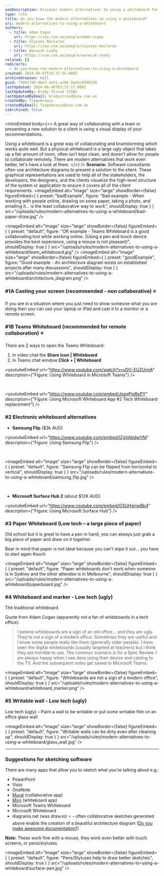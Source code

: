 ```yaml
---
seoDescription: Discover modern alternatives to using a whiteboard for effective collaboration and brainstorming. From casting your screen to Teams Whiteboard, learn about innovative solutions that enhance remote collaboration and presentation.
type: rule
title: Do you know the modern alternatives to using a whiteboard?
uri: modern-alternatives-to-using-a-whiteboard
authors:
  - title: Adam Cogan
    url: https://ssw.com.au/people/adam-cogan
  - title: Ulysses Maclaren
    url: https://ssw.com.au/people/ulysses-maclaren
  - title: Warwick Leahy
    url: https://ssw.com.au/people/warwick-leahy
related: []
redirects:
  - do-you-know-the-modern-alternatives-to-using-a-whiteboard
created: 2018-09-07T18:37:55.000Z
archivedreason: null
guid: f3601790-dbe5-4a51-ac96-9ae5c9399250
lastUpdated: 2024-06-08T03:27:17.000Z
lastUpdatedBy: Brady Stroud [SSW]
lastUpdatedByEmail: bradystroud@ssw.com.au
createdBy: TiagoAraujo
createdByEmail: TiagoAraujo@ssw.com.au
isArchived: false
---
```


<introEmbed
  body={<>
A great way of collaborating with a team or presenting a new solution to a client is using a visual display of your recommendations.

Using a whiteboard is a great way of collaborating and brainstorming which works quite well. But a physical whiteboard is a large ugly object that takes up a fair amount of room, often isn’t kept clean, and doesn’t allow for people to collaborate remotely. There are modern alternatives that work even better, let's have a look at them.
  </>}
/>
**Scenario:** Software consultants often use architecture diagrams to present a solution to the client. These graphical representations are used to help all of the stakeholders, the developers, the designers, and the clients visualize the high-level structure of the system or application to ensure it covers all of the client requirements.
<imageEmbed
  alt="Image"
  size="large"
  showBorder={false}
  figureEmbed={ {
    preset: "badExample",
    figure: "Bad example - When working with people online, drawing on some paper, taking a photo, and emailing it... is the least collaborative way to work",
    shouldDisplay: true
  } }
  src="/uploads/rules/modern-alternatives-to-using-a-whiteboard/bad-paper-draw.jpg"
/>


<imageEmbed
  alt="Image"
  size="large"
  showBorder={false}
  figureEmbed={ {
    preset: "default",
    figure: "OK example - Teams Whiteboard is a good collaborating tool while working online. (Using a pen and touch device provides the best experience, using a mouse is not pleasant)",
    shouldDisplay: true
  } }
  src="/uploads/rules/modern-alternatives-to-using-a-whiteboard/team_whiteboard.jpg"
/>
<imageEmbed
  alt="Image"
  size="large"
  showBorder={false}
  figureEmbed={ {
    preset: "goodExample",
    figure: "Good example - An architecture diagram exists on established projects after many discussions",
    shouldDisplay: true
  } }
  src="/uploads/rules/modern-alternatives-to-using-a-whiteboard/architecture_diagram.png"
/>

### \#1A Casting your screen (recommended - non collaborative) ⭐️

If you are in a situation where you just need to show someone what you are doing then you can use your laptop or iPad and cast it to a monitor or a remote screen.

### \#1B Teams Whiteboard (recommended for remote collaboration) ⭐️

There are 2 ways to open the Teams Whiteboard:

1. In video chat the **Share Icon | Whiteboard**
2. In Teams chat window **Click + | Whiteboard**

<youtubeEmbed url="https://www.youtube.com/watch?v=vDO-EUZUmiA" description={"Figure: Using Whiteboard in Microsoft Teams"} />

&nbsp;

<youtubeEmbed url="https://www.youtube.com/embed/JsaqPiqBxPY" description={"Figure: Using Microsoft Whiteboard App #2 Tech Whiteboard replacement"} />

### \#2 Electronic whiteboard alternatives

- **Samsung Flip** ($3k AUD)

<youtubeEmbed url="https://www.youtube.com/embed/lZgVAbdwYNI" description={"Figure: Using Samsung Flip"} />

&nbsp;


<imageEmbed
  alt="Image"
  size="large"
  showBorder={false}
  figureEmbed={ {
    preset: "default",
    figure: "Samsung Flip can be flipped from horizontal to vertical",
    shouldDisplay: true
  } }
  src="/uploads/rules/modern-alternatives-to-using-a-whiteboard/samsung_flip.jpg"
/>

&nbsp;

- **Microsoft Surface Hub 2** (about $12K AUD)

<youtubeEmbed url="https://www.youtube.com/embed/GSUHgrjwBb4" description={"Figure: Using Microsoft Surface Hub"} />

### \#3 Paper Whiteboard (Low tech – a large piece of paper)

Old school but it is great to have a pen in hand, you can always just grab a big piece of paper and draw on it together.

Bear in mind that paper is not ideal because you can’t wipe it out... you have to start again #ouch


<imageEmbed
  alt="Image"
  size="large"
  showBorder={false}
  figureEmbed={ {
    preset: "default",
    figure: "Paper whiteboards don't work when someone is in Sydney and the other attendee is in Melbourne",
    shouldDisplay: true
  } }
  src="/uploads/rules/modern-alternatives-to-using-a-whiteboard/paperboard.jpg"
/>

### \#4 Whiteboard and marker - Low tech (ugly)

The traditional whiteboard.

Quote from Adam Cogan (apparently not a fan of whiteboards in a tech office):

> I believe whiteboards are a sign of an old office… and they are ugly. They’re not a sign of a modern office.
> Sometimes they are useful and I know some people really like them (generally older people).
> I have seen the digital whiteboards (usually targeted at teachers) but I think they are horrible to use.
> The common scenario is for a Spec Review. I am always happy when I see devs using their device and casting to the TV. And the subsequent notes get saved to Microsoft Teams.


<imageEmbed
  alt="Image"
  size="large"
  showBorder={false}
  figureEmbed={ {
    preset: "default",
    figure: "Whiteboards are not a sign of a modern office",
    shouldDisplay: true
  } }
  src="/uploads/rules/modern-alternatives-to-using-a-whiteboard/whiteboard_marker.png"
/>

### \#5 Writable wall - Low tech (ugly)

Low tech (ugly) – Paint a wall to be writable or put some writable film on an office glass wall


<imageEmbed
  alt="Image"
  size="large"
  showBorder={false}
  figureEmbed={ {
    preset: "default",
    figure: "Writable walls can be dirty even after cleaning up",
    shouldDisplay: true
  } }
  src="/uploads/rules/modern-alternatives-to-using-a-whiteboard/glass_wall.jpg"
/>

---

### Suggestions for sketching software

There are many apps that allow you to sketch what you're talking about e.g.:

- PowerPoint
- Visio
- OneNote
- [Mural](https://mural.co/) (collaborative app)
- [Miro](https://miro.com/) (whiteboard app)
- Microsoft Teams Whiteboard
- Microsoft Whiteboard
- diagrams.net (was draw.io) ⭐️ - often collaborative sketches generated above enable the creation of a beautiful architecture diagram ([Do you make awesome documentation?](/do-you-review-the-documentation))

**Note:** These work fine with a mouse, they work even better with touch screens, or pens/styluses


<imageEmbed
  alt="Image"
  size="large"
  showBorder={false}
  figureEmbed={ {
    preset: "default",
    figure: "Pens/Styluses help to draw better sketches",
    shouldDisplay: true
  } }
  src="/uploads/rules/modern-alternatives-to-using-a-whiteboard/surface-pen.jpg"
/>
